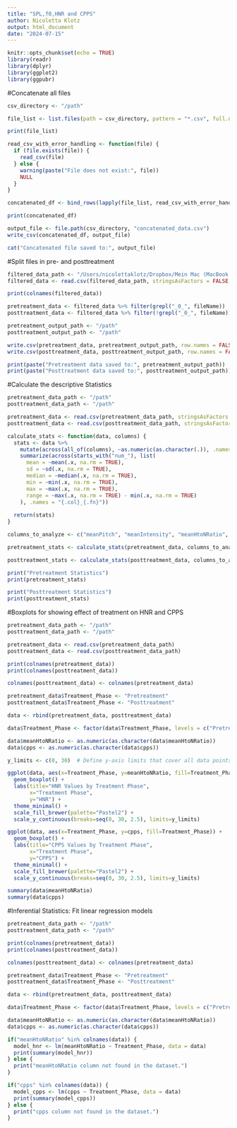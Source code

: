 ```yaml
---
title: "SPL,f0,HNR and CPPS"
author: Nicoletta Klotz
output: html_document
date: "2024-07-15"
---
```


```r
knitr::opts_chunk$set(echo = TRUE)
library(readr)
library(dplyr)
library(ggplot2)
library(ggpubr)
```

#Concatenate all files
```r

csv_directory <- "/path"

file_list <- list.files(path = csv_directory, pattern = "*.csv", full.names = TRUE)

print(file_list)

read_csv_with_error_handling <- function(file) {
  if (file.exists(file)) {
    read_csv(file)
  } else {
    warning(paste("File does not exist:", file))
    NULL
  }
}

concatenated_df <- bind_rows(lapply(file_list, read_csv_with_error_handling))

print(concatenated_df)

output_file <- file.path(csv_directory, "concatenated_data.csv")
write_csv(concatenated_df, output_file)

cat("Concatenated file saved to:", output_file)

```


#Split files in pre- and posttreatment
```r

filtered_data_path <- "/Users/nicolettaklotz/Dropbox/Mein Mac (MacBook Air von Nicoletta)/Desktop/Vocal_Task_6_Acoustic/concatenated_data.csv"
filtered_data <- read.csv(filtered_data_path, stringsAsFactors = FALSE, sep="\t")

print(colnames(filtered_data))

pretreatment_data <- filtered_data %>% filter(grepl("_0_", fileName))
posttreatment_data <- filtered_data %>% filter(!grepl("_0_", fileName))

pretreatment_output_path <- "/path"
posttreatment_output_path <- "/path"

write.csv(pretreatment_data, pretreatment_output_path, row.names = FALSE)
write.csv(posttreatment_data, posttreatment_output_path, row.names = FALSE)

print(paste("Pretreatment data saved to:", pretreatment_output_path))
print(paste("Posttreatment data saved to:", posttreatment_output_path))
```

#Calculate the descriptive Statistics
```r

pretreatment_data_path <- "/path"
posttreatment_data_path <- "/path"

pretreatment_data <- read.csv(pretreatment_data_path, stringsAsFactors = FALSE)
posttreatment_data <- read.csv(posttreatment_data_path, stringsAsFactors = FALSE)

calculate_stats <- function(data, columns) {
  stats <- data %>%
    mutate(across(all_of(columns), ~as.numeric(as.character(.)), .names = "num_{col}")) %>%
    summarize(across(starts_with("num_"), list(
      mean = ~mean(.x, na.rm = TRUE),
      sd = ~sd(.x, na.rm = TRUE),
      median = ~median(.x, na.rm = TRUE),
      min = ~min(.x, na.rm = TRUE),
      max = ~max(.x, na.rm = TRUE),
      range = ~max(.x, na.rm = TRUE) - min(.x, na.rm = TRUE)
    ), .names = "{.col}_{.fn}"))
  
  return(stats)
}

columns_to_analyze <- c("meanPitch", "meanIntensity", "meanHtoNRatio", "cpps")

pretreatment_stats <- calculate_stats(pretreatment_data, columns_to_analyze)

posttreatment_stats <- calculate_stats(posttreatment_data, columns_to_analyze)

print("Pretreatment Statistics")
print(pretreatment_stats)

print("Posttreatment Statistics")
print(posttreatment_stats)

```

#Boxplots for showing effect of treatment on HNR and CPPS
```r

pretreatment_data_path <- "/path"
posttreatment_data_path <- "/path"

pretreatment_data <- read.csv(pretreatment_data_path)
posttreatment_data <- read.csv(posttreatment_data_path)

print(colnames(pretreatment_data))
print(colnames(posttreatment_data))

colnames(posttreatment_data) <- colnames(pretreatment_data)

pretreatment_data$Treatment_Phase <- "Pretreatment"
posttreatment_data$Treatment_Phase <- "Posttreatment"

data <- rbind(pretreatment_data, posttreatment_data)

data$Treatment_Phase <- factor(data$Treatment_Phase, levels = c("Pretreatment", "Posttreatment"))

data$meanHtoNRatio <- as.numeric(as.character(data$meanHtoNRatio))
data$cpps <- as.numeric(as.character(data$cpps))

y_limits <- c(0, 30)  # Define y-axis limits that cover all data points

ggplot(data, aes(x=Treatment_Phase, y=meanHtoNRatio, fill=Treatment_Phase)) +
  geom_boxplot() +
  labs(title="HNR Values by Treatment Phase",
       x="Treatment Phase",
       y="HNR") +
  theme_minimal() +
  scale_fill_brewer(palette="Pastel2") +
  scale_y_continuous(breaks=seq(0, 30, 2.5), limits=y_limits)

ggplot(data, aes(x=Treatment_Phase, y=cpps, fill=Treatment_Phase)) +
  geom_boxplot() +
  labs(title="CPPS Values by Treatment Phase",
       x="Treatment Phase",
       y="CPPS") +
  theme_minimal() +
  scale_fill_brewer(palette="Pastel2") +
  scale_y_continuous(breaks=seq(0, 30, 2.5), limits=y_limits)

summary(data$meanHtoNRatio)
summary(data$cpps)
```

#Inferential Statistics: Fit linear regression models
```r

pretreatment_data_path <- "/path"
posttreatment_data_path <- "/path"

print(colnames(pretreatment_data))
print(colnames(posttreatment_data))

colnames(posttreatment_data) <- colnames(pretreatment_data)

pretreatment_data$Treatment_Phase <- "Pretreatment"
posttreatment_data$Treatment_Phase <- "Posttreatment"

data <- rbind(pretreatment_data, posttreatment_data)

data$Treatment_Phase <- factor(data$Treatment_Phase, levels = c("Pretreatment", "Posttreatment"))

data$meanHtoNRatio <- as.numeric(as.character(data$meanHtoNRatio))
data$cpps <- as.numeric(as.character(data$cpps))

if("meanHtoNRatio" %in% colnames(data)) {
  model_hnr <- lm(meanHtoNRatio ~ Treatment_Phase, data = data)
  print(summary(model_hnr))
} else {
  print("meanHtoNRatio column not found in the dataset.")
}

if("cpps" %in% colnames(data)) {
  model_cpps <- lm(cpps ~ Treatment_Phase, data = data)
  print(summary(model_cpps))
} else {
  print("cpps column not found in the dataset.")
}

```


